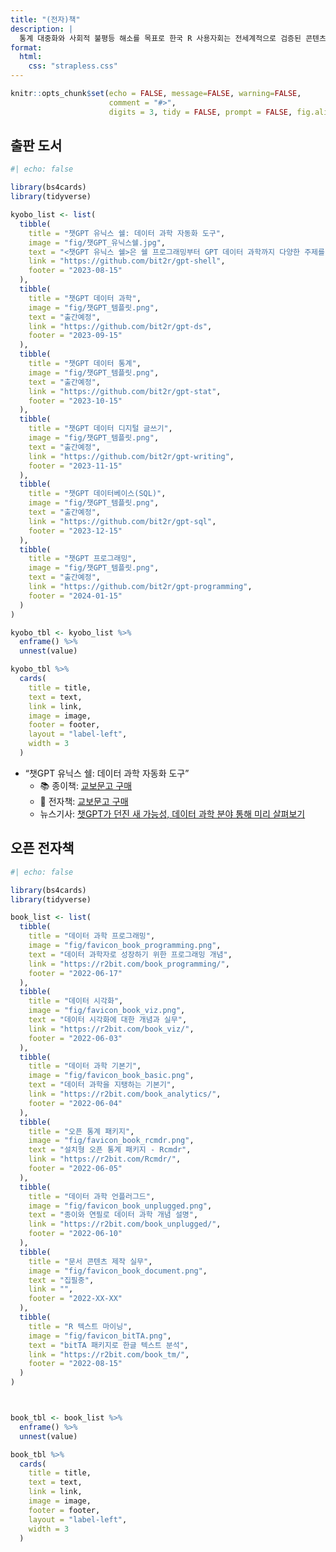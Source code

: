 ```yaml
---
title: "(전자)책"
description: |
  통계 대중화와 사회적 불평등 해소를 목표로 한국 R 사용자회는 전세계적으로 검증된 콘텐츠를 선별하고 크리에이티브 커먼즈 라이선스를 준용하여 한국어로 번역하는 것을 넘어, 국내 상황을 고려하여 챗GPT 연속간행물을 발간하고 있습니다. 이렇게 저작된 디지털 콘텐츠는 재현성과 추적성이 중요한 현대의 데이터 환경을 반영하고 있을 뿐만 아니라 체계적인 소프트웨어 개발 방법론을 적극 채용하고 있습니다. 지속적인 업그레이드와 개발을 통해 사용자에게 신뢰성과 지속성을 약속합니다. 공개 전자책은 이러한 철학과 방법론 아래, 누구나 자유롭게 접근할 수 있는 지식의 저장소로서의 역할을 충실히 하고 있습니다.
format:
  html:
    css: "strapless.css"
---
```


```r
knitr::opts_chunk$set(echo = FALSE, message=FALSE, warning=FALSE,
                      comment = "#>", 
                      digits = 3, tidy = FALSE, prompt = FALSE, fig.align = 'center')
```

## 출판 도서

```r
#| echo: false

library(bs4cards)
library(tidyverse)

kyobo_list <- list(
  tibble(
    title = "챗GPT 유닉스 쉘: 데이터 과학 자동화 도구",
    image = "fig/챗GPT_유닉스쉘.jpg",
    text = "<챗GPT 유닉스 쉘>은 쉘 프로그래밍부터 GPT 데이터 과학까지 다양한 주제를 체계적으로 다루고 있다.",
    link = "https://github.com/bit2r/gpt-shell",
    footer = "2023-08-15"
  ),
  tibble(
    title = "챗GPT 데이터 과학",
    image = "fig/챗GPT_템플릿.png",
    text = "출간예정",
    link = "https://github.com/bit2r/gpt-ds",
    footer = "2023-09-15"
  ),
  tibble(
    title = "챗GPT 데이터 통계",
    image = "fig/챗GPT_템플릿.png",
    text = "출간예정",
    link = "https://github.com/bit2r/gpt-stat",
    footer = "2023-10-15"
  ),
  tibble(
    title = "챗GPT 데이터 디지털 글쓰기",
    image = "fig/챗GPT_템플릿.png",
    text = "출간예정",
    link = "https://github.com/bit2r/gpt-writing",
    footer = "2023-11-15"
  ),
  tibble(
    title = "챗GPT 데이터베이스(SQL)",
    image = "fig/챗GPT_템플릿.png",
    text = "출간예정",
    link = "https://github.com/bit2r/gpt-sql",
    footer = "2023-12-15"
  ),
  tibble(
    title = "챗GPT 프로그래밍",
    image = "fig/챗GPT_템플릿.png",
    text = "출간예정",
    link = "https://github.com/bit2r/gpt-programming",
    footer = "2024-01-15"
  )  
)

kyobo_tbl <- kyobo_list %>% 
  enframe() %>% 
  unnest(value)

kyobo_tbl %>% 
  cards(
    title = title,
    text = text,
    link = link,
    image = image,
    footer = footer,
    layout = "label-left", 
    width = 3
  )

```


- "챗GPT 유닉스 쉘: 데이터 과학 자동화 도구"
  - 📚 종이책: [교보문고 구매](https://product.kyobobook.co.kr/detail/S000208801484)
  - 📱 전자책: [교보문고 구매](https://ebook-product.kyobobook.co.kr/dig/epd/ebook/E000005358063)
  - 뉴스기사: [챗GPT가 던진 새 가능성, 데이터 과학 분야 통해 미리 살펴보기](https://omn.kr/25f0i)

## 오픈 전자책

```r
#| echo: false

library(bs4cards)
library(tidyverse)

book_list <- list(
  tibble(
    title = "데이터 과학 프로그래밍",
    image = "fig/favicon_book_programming.png",
    text = "데이터 과학자로 성장하기 위한 프로그래밍 개념",
    link = "https://r2bit.com/book_programming/",
    footer = "2022-06-17"
  ),
  tibble(
    title = "데이터 시각화",
    image = "fig/favicon_book_viz.png",
    text = "데이터 시각화에 대한 개념과 실무",
    link = "https://r2bit.com/book_viz/",
    footer = "2022-06-03"
  ),
  tibble(
    title = "데이터 과학 기본기",
    image = "fig/favicon_book_basic.png",
    text = "데이터 과학을 지탱하는 기본기",
    link = "https://r2bit.com/book_analytics/",
    footer = "2022-06-04"
  ),
  tibble(
    title = "오픈 통계 패키지",
    image = "fig/favicon_book_rcmdr.png",
    text = "설치형 오픈 통계 패키지 - Rcmdr",
    link = "https://r2bit.com/Rcmdr/",
    footer = "2022-06-05"
  ),
  tibble(
    title = "데이터 과학 언플러그드",
    image = "fig/favicon_book_unplugged.png",
    text = "종이와 연필로 데이터 과학 개념 설명",
    link = "https://r2bit.com/book_unplugged/",
    footer = "2022-06-10"
  ),
  tibble(
    title = "문서 콘텐츠 제작 실무",
    image = "fig/favicon_book_document.png",
    text = "집필중",
    link = "",
    footer = "2022-XX-XX"
  ),
  tibble(
    title = "R 텍스트 마이닝",
    image = "fig/favicon_bitTA.png",
    text = "bitTA 패키지로 한글 텍스트 분석",
    link = "https://r2bit.com/book_tm/",
    footer = "2022-08-15"
  )  
)



book_tbl <- book_list %>% 
  enframe() %>% 
  unnest(value)

book_tbl %>% 
  cards(
    title = title,
    text = text,
    link = link,
    image = image,
    footer = footer,
    layout = "label-left", 
    width = 3
  )

```